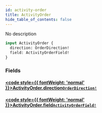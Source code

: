```yaml
---
id: activity-order
title: ActivityOrder
hide_table_of_contents: false
---
```








No description

```graphql
input ActivityOrder {
  direction: OrderDirection!
  field: ActivityOrderField!
}
```


### Fields

#### [<code style={{ fontWeight: 'normal' }}>ActivityOrder.<b>direction</b></code>](#)<Bullet />[`OrderDirection!`](/docs/graphql-api/beta/reference/enums/order-direction) <Badge class="secondary" text="non-null"/> <Badge class="secondary" text="enum"/>
> 
> 

#### [<code style={{ fontWeight: 'normal' }}>ActivityOrder.<b>field</b></code>](#)<Bullet />[`ActivityOrderField!`](/docs/graphql-api/beta/reference/enums/activity-order-field) <Badge class="secondary" text="non-null"/> <Badge class="secondary" text="enum"/>
> 
> 





